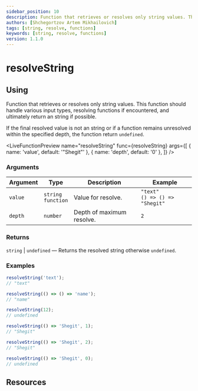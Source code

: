 ```yaml
---
sidebar_position: 10
description: Function that retrieves or resolves only string values. This function should handle various input types, resolving functions if encountered, and ultimately return an string if possible.
authors: [Shchegortzov Artem Mikhailovich]
tags: [string, resolve, functions]
keywords: [string, resolve, functions]
version: 1.1.0
---
```




# resolveString

## Using

Function that retrieves or resolves only string values.
This function should handle various input types, resolving functions if encountered, and ultimately return an string if possible.

If the final resolved value is not an string or if a function remains unresolved within the specified depth, the function return `undefined`.

<LiveFunctionPreview
  name="resolveString"
  func={resolveString}
  args={[
    { name: 'value', default: '"Shegit"' },
    { name: 'depth', default: '0' },
  ]}
/>

### Arguments

| Argument | Type                       | Description               | Example                                |
| -------- | -------------------------- | ------------------------- | -------------------------------------- |
| `value`  | `string` <br /> `function` | Value for resolve.        | `"text"` <br /> `() => () => "Shegit"` |
| `depth`  | `number`                   | Depth of maximum resolve. | `2`                                    |

### Returns

`string` | `undefined` — Returns the resolved string otherwise `undefined`.

### Examples

```js
resolveString('text');
// "text"

resolveString(() => () => 'name');
// "name"

resolveString(12);
// undefined

resolveString(() => 'Shegit', 1);
// "Shegit"

resolveString(() => 'Shegit', 2);
// "Shegit"

resolveString(() => 'Shegit', 0);
// undefined
```

## Resources

<Resources constants={constants} />
